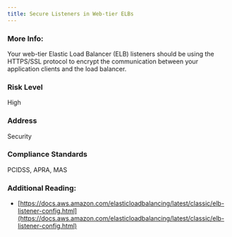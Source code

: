 ```yaml
---
title: Secure Listeners in Web-tier ELBs
---
```


### More Info:

Your web-tier Elastic Load Balancer (ELB) listeners should be using the HTTPS/SSL protocol to encrypt the communication between your application clients and the load balancer.

### Risk Level

High

### Address

Security

### Compliance Standards

PCIDSS, APRA, MAS

### Additional Reading:

- [https://docs.aws.amazon.com/elasticloadbalancing/latest/classic/elb-listener-config.html](https://docs.aws.amazon.com/elasticloadbalancing/latest/classic/elb-listener-config.html)
